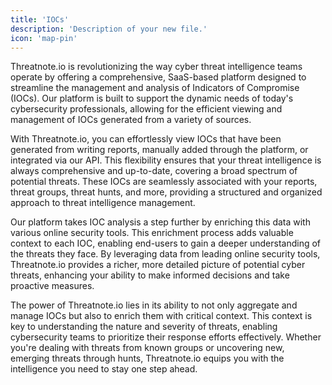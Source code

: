 ```yaml
---
title: 'IOCs'
description: 'Description of your new file.'
icon: 'map-pin'
---
```


Threatnote.io is revolutionizing the way cyber threat intelligence teams operate by offering a comprehensive, SaaS-based platform designed to streamline the management and analysis of Indicators of Compromise (IOCs). Our platform is built to support the dynamic needs of today's cybersecurity professionals, allowing for the efficient viewing and management of IOCs generated from a variety of sources.

With Threatnote.io, you can effortlessly view IOCs that have been generated from writing reports, manually added through the platform, or integrated via our API. This flexibility ensures that your threat intelligence is always comprehensive and up-to-date, covering a broad spectrum of potential threats. These IOCs are seamlessly associated with your reports, threat groups, threat hunts, and more, providing a structured and organized approach to threat intelligence management.

Our platform takes IOC analysis a step further by enriching this data with various online security tools. This enrichment process adds valuable context to each IOC, enabling end-users to gain a deeper understanding of the threats they face. By leveraging data from leading online security tools, Threatnote.io provides a richer, more detailed picture of potential cyber threats, enhancing your ability to make informed decisions and take proactive measures.

The power of Threatnote.io lies in its ability to not only aggregate and manage IOCs but also to enrich them with critical context. This context is key to understanding the nature and severity of threats, enabling cybersecurity teams to prioritize their response efforts effectively. Whether you're dealing with threats from known groups or uncovering new, emerging threats through hunts, Threatnote.io equips you with the intelligence you need to stay one step ahead.
